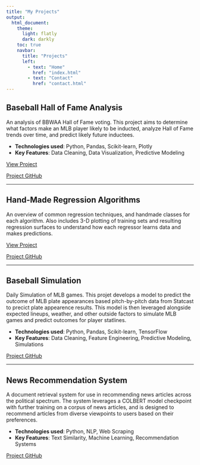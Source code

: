 ```yaml
---
title: "My Projects"
output: 
  html_document:
    theme:
      light: flatly
      dark: darkly
    toc: true
    navbar:
      title: "Projects"
      left:
        - text: "Home"
          href: "index.html"
        - text: "Contact"
          href: "contact.html"
---
```


## Baseball Hall of Fame Analysis

An analysis of BBWAA Hall of Fame voting. This project aims to determine what factors make an MLB player likely to be inducted, analyze Hall of Fame trends over time, and predict likely future inductees. 

- **Technologies used**: Python, Pandas, Scikit-learn, Plotly
- **Key Features**: Data Cleaning, Data Visualization, Predictive Modeling

<a href="https://www.jzirkes.me/Baseball-HOF-Analysis/" target="_blank">View Project</a>

<a href="https://github.com/jaredzrks0/Baseball-HOF-Analysis" target="_blank">Project GitHub</a>

---

## Hand-Made Regression Algorithms

An overview of common regression techniques, and handmade classes for each algorithm. Also includes 3-D plotting of training sets and resulting regression surfaces to understand how each regressor learns data and makes predictions.

<a href="https://www.jzirkes.me/handmade_algorithms" target="_blank">View Project</a>

<a href="https://github.com/jaredzrks0/handmade_algorithms" target="_blank">Project GitHub</a>

---

## Baseball Simulation

Daily Simulation of MLB games. This projet develops a model to predict the outcome of MLB plate appearances based pitch-by-pitch data from Statcast to precict plate appearence results. This model is then leveraged alongside expected lineups, weather, and other outside factors to simulate MLB games and predict outcomes for player statlines.

- **Technologies used**: Python, Pandas, Scikit-learn, TensorFlow
- **Key Features**: Data Cleaning, Feature Engineering, Predictive Modeling, Simulations

<a href="https://github.com/jaredzrks0/MLB-Simulation" target="_blank">Project GitHub</a>

---

## News Recommendation System

A document retrieval system for use in recommending news articles across the political spectrum. The system leverages a COLBERT model checkpoint with further training on a corpus of news articles, and is designed to recommend articles from diverse viewpoints to users based on their preferences.

- **Technologies used**: Python, NLP, Web Scraping
- **Key Features**: Text Similarity, Machine Learning, Recommendation Systems

<a href="https://github.com/jaredzrks0/DSAN5400_final_project" target="_blank">Project GitHub</a>
